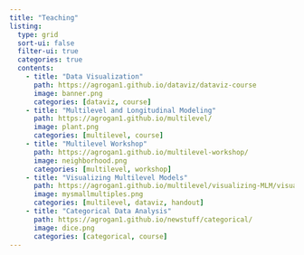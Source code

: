 ```yaml
---
title: "Teaching"
listing:
  type: grid
  sort-ui: false
  filter-ui: true
  categories: true
  contents:
    - title: "Data Visualization"
      path: https://agrogan1.github.io/dataviz/dataviz-course
      image: banner.png
      categories: [dataviz, course]
    - title: "Multilevel and Longitudinal Modeling"
      path: https://agrogan1.github.io/multilevel/
      image: plant.png
      categories: [multilevel, course]
    - title: "Multilevel Workshop"
      path: https://agrogan1.github.io/multilevel-workshop/
      image: neighborhood.png
      categories: [multilevel, workshop]
    - title: "Visualizing Multilevel Models"
      path: https://agrogan1.github.io/multilevel/visualizing-MLM/visualizing-MLM.html
      image: mysmallmultiples.png
      categories: [multilevel, dataviz, handout]
    - title: "Categorical Data Analysis"
      path: https://agrogan1.github.io/newstuff/categorical/
      image: dice.png
      categories: [categorical, course]
---
```

    
    